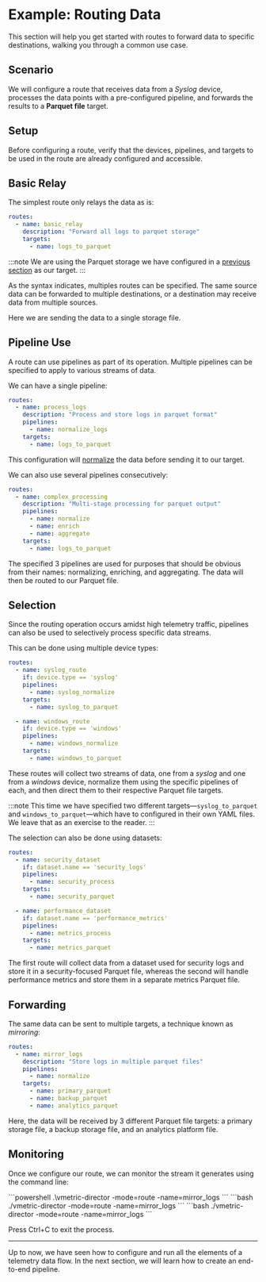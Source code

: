# Example: Routing Data

This section will help you get started with routes to forward data to specific destinations, walking you through a common use case.

## Scenario

We will configure a route that receives data from a _Syslog_ device, processes the data points with a pre-configured pipeline, and forwards the results to a **Parquet file** target.

## Setup

Before configuring a route, verify that the devices, pipelines, and targets to be used in the route are already configured and accessible.

## Basic Relay

The simplest route only relays the data as is:

```yaml
routes:
  - name: basic_relay
    description: "Forward all logs to parquet storage"
    targets:
      - name: logs_to_parquet
```

:::note
We are using the Parquet storage we have configured in a [previous section](./example-forwarding-data.mdx#storage-file-setup) as our target.
:::

As the syntax indicates, multiples routes can be specified. The same source data can be forwarded to multiple destinations, or a destination may receive data from multiple sources.

Here we are sending the data to a single storage file.

## Pipeline Use

A route can use pipelines as part of its operation. Multiple pipelines can be specified to apply to various streams of data.

We can have a single pipeline:

```yaml
routes:
  - name: process_logs
    description: "Process and store logs in parquet format"
    pipelines:
      - name: normalize_logs
    targets:
      - name: logs_to_parquet
```

This configuration will [normalize](../configuration/pipelines/normalization.mdx) the data before sending it to our target.

We can also use several pipelines consecutively:

```yaml
routes:
  - name: complex_processing
    description: "Multi-stage processing for parquet output"
    pipelines:
      - name: normalize
      - name: enrich
      - name: aggregate
    targets:
      - name: logs_to_parquet
```

The specified 3 pipelines are used for purposes that should be obvious from their names: normalizing, enriching, and aggregating. The data will then be routed to our Parquet file.

## Selection

Since the routing operation occurs amidst high telemetry traffic, pipelines can also be used to selectively process specific data streams.

This can be done using multiple device types:

```yaml
routes:
  - name: syslog_route
    if: device.type == 'syslog'
    pipelines:
      - name: syslog_normalize
    targets:
      - name: syslog_to_parquet

  - name: windows_route
    if: device.type == 'windows'
    pipelines:
      - name: windows_normalize
    targets:
      - name: windows_to_parquet
```

These routes will collect two streams of data, one from a _syslog_ and one from a _windows_ device, normalize them using the specific pipelines of each, and then direct them to their respective Parquet file targets.

:::note
This time we have specified two different targets&mdash;`syslog_to_parquet` and `windows_to_parquet`&mdash;which have to configured in their own YAML files. We leave that as an exercise to the reader.
:::

The selection can also be done using datasets:

```yaml
routes:
  - name: security_dataset
    if: dataset.name == 'security_logs'
    pipelines:
      - name: security_process
    targets:
      - name: security_parquet

  - name: performance_dataset
    if: dataset.name == 'performance_metrics'
    pipelines:
      - name: metrics_process
    targets:
      - name: metrics_parquet
```

The first route will collect data from a dataset used for security logs and store it in a security-focused Parquet file, whereas the second will handle performance metrics and store them in a separate metrics Parquet file.

## Forwarding

The same data can be sent to multiple targets, a technique known as _mirroring_:

```yaml
routes:
  - name: mirror_logs
    description: "Store logs in multiple parquet files"
    pipelines:
      - name: normalize
    targets:
      - name: primary_parquet
      - name: backup_parquet
      - name: analytics_parquet
```

Here, the data will be received by 3 different Parquet file targets: a primary storage file, a backup storage file, and an analytics platform file.

## Monitoring

Once we configure our route, we can monitor the stream it generates using the command line:

<Tabs groupId="os-options">
  <TabItem value="windows" label="Windows" default>
    ```powershell
    .\vmetric-director -mode=route -name=mirror_logs
    ```
  </TabItem>
  
  <TabItem value="linux" label="Linux" default>
    ```bash
    ./vmetric-director -mode=route -name=mirror_logs
    ```
  </TabItem>

  <TabItem value="macos" label="macOS" default>
    ```bash
    ./vmetric-director -mode=route -name=mirror_logs
    ```
  </TabItem>
</Tabs>

Press <kb-short>Ctrl+C</kb-short> to exit the process.

---

Up to now, we have seen how to configure and run all the elements of a telemetry data flow. In the next section, we will learn how to create an end-to-end pipeline.
